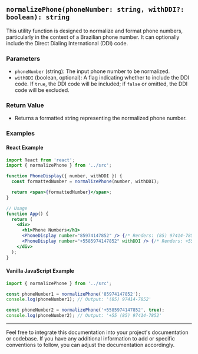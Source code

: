 ## `normalizePhone(phoneNumber: string, withDDI?: boolean): string`

This utility function is designed to normalize and format phone numbers, particularly in the context of a Brazilian phone number. It can optionally include the Direct Dialing International (DDI) code.

### Parameters

- `phoneNumber` (string): The input phone number to be normalized.
- `withDDI` (boolean, optional): A flag indicating whether to include the DDI code. If `true`, the DDI code will be included; if `false` or omitted, the DDI code will be excluded.

### Return Value

- Returns a formatted string representing the normalized phone number.

### Examples

#### React Example

```jsx
import React from 'react';
import { normalizePhone } from '../src';

function PhoneDisplay({ number, withDDI }) {
  const formattedNumber = normalizePhone(number, withDDI);

  return <span>{formattedNumber}</span>;
}

// Usage
function App() {
  return (
    <div>
      <h1>Phone Numbers</h1>
      <PhoneDisplay number="85974147852" /> {/* Renders: (85) 97414-7852 */}
      <PhoneDisplay number="+5585974147852" withDDI /> {/* Renders: +55 (85) 97414-7852 */}
    </div>
  );
}
```

#### Vanilla JavaScript Example

```javascript
import { normalizePhone } from '../src';

const phoneNumber1 = normalizePhone('85974147852');
console.log(phoneNumber1); // Output: '(85) 97414-7852'

const phoneNumber2 = normalizePhone('+5585974147852', true);
console.log(phoneNumber2); // Output: '+55 (85) 97414-7852'
```

---

Feel free to integrate this documentation into your project's documentation or codebase. If you have any additional information to add or specific conventions to follow, you can adjust the documentation accordingly.